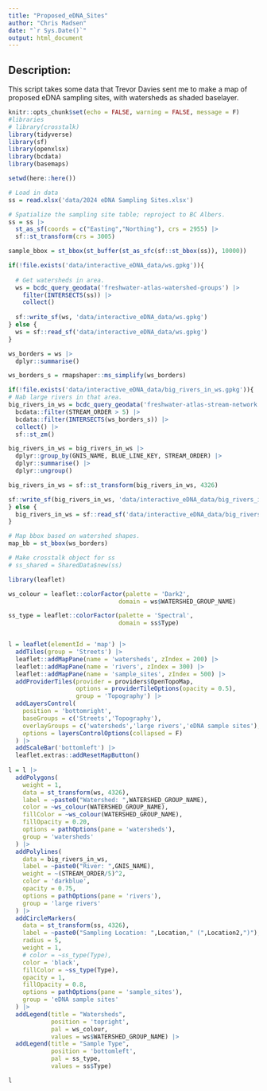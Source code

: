 ```yaml
---
title: "Proposed_eDNA_Sites"
author: "Chris Madsen"
date: "`r Sys.Date()`"
output: html_document
---
```


## Description: 

This script takes some data that Trevor Davies sent me to make a map of proposed eDNA sampling sites, with watersheds as shaded baselayer.

```r
knitr::opts_chunk$set(echo = FALSE, warning = FALSE, message = F)
#libraries
# library(crosstalk)
library(tidyverse)
library(sf)
library(openxlsx)
library(bcdata)
library(basemaps)
```

```r

setwd(here::here())

# Load in data
ss = read.xlsx('data/2024 eDNA Sampling Sites.xlsx')

# Spatialize the sampling site table; reproject to BC Albers.
ss = ss |>
  st_as_sf(coords = c("Easting","Northing"), crs = 2955) |>
  sf::st_transform(crs = 3005)

sample_bbox = st_bbox(st_buffer(st_as_sfc(sf::st_bbox(ss)), 10000))

if(!file.exists('data/interactive_eDNA_data/ws.gpkg')){
  
  # Get watersheds in area.
  ws = bcdc_query_geodata('freshwater-atlas-watershed-groups') |>
    filter(INTERSECTS(ss)) |>
    collect()
  
  sf::write_sf(ws, 'data/interactive_eDNA_data/ws.gpkg')
} else {
  ws = sf::read_sf('data/interactive_eDNA_data/ws.gpkg')
}

ws_borders = ws |>
  dplyr::summarise()

ws_borders_s = rmapshaper::ms_simplify(ws_borders)

if(!file.exists('data/interactive_eDNA_data/big_rivers_in_ws.gpkg')){
# Nab large rivers in that area.
big_rivers_in_ws = bcdc_query_geodata('freshwater-atlas-stream-network') |> 
  bcdata::filter(STREAM_ORDER > 5) |> 
  bcdata::filter(INTERSECTS(ws_borders_s)) |> 
  collect() |> 
  sf::st_zm()

big_rivers_in_ws = big_rivers_in_ws |> 
  dplyr::group_by(GNIS_NAME, BLUE_LINE_KEY, STREAM_ORDER) |> 
  dplyr::summarise() |> 
  dplyr::ungroup()

big_rivers_in_ws = sf::st_transform(big_rivers_in_ws, 4326)

sf::write_sf(big_rivers_in_ws, 'data/interactive_eDNA_data/big_rivers_in_ws.gpkg')
} else {
  big_rivers_in_ws = sf::read_sf('data/interactive_eDNA_data/big_rivers_in_ws.gpkg')
}

# Map bbox based on watershed shapes.
map_bb = st_bbox(ws_borders)
```

```r
# Make crosstalk object for ss
# ss_shared = SharedData$new(ss)
```

```r
library(leaflet)

ws_colour = leaflet::colorFactor(palette = 'Dark2',
                               domain = ws$WATERSHED_GROUP_NAME)

ss_type = leaflet::colorFactor(palette = 'Spectral',
                               domain = ss$Type)


l = leaflet(elementId = 'map') |>
  addTiles(group = 'Streets') |>
  leaflet::addMapPane(name = 'watersheds', zIndex = 200) |> 
  leaflet::addMapPane(name = 'rivers', zIndex = 300) |> 
  leaflet::addMapPane(name = 'sample_sites', zIndex = 500) |> 
  addProviderTiles(provider = providers$OpenTopoMap,
                   options = providerTileOptions(opacity = 0.5),
                   group = 'Topography') |>
  addLayersControl(
    position = 'bottomright',
    baseGroups = c('Streets','Topography'),
    overlayGroups = c('watersheds','large rivers','eDNA sample sites'),
    options = layersControlOptions(collapsed = F)
  ) |> 
  addScaleBar('bottomleft') |>
  leaflet.extras::addResetMapButton()
  
l = l |> 
  addPolygons(
    weight = 1,
    data = st_transform(ws, 4326),
    label = ~paste0("Watershed: ",WATERSHED_GROUP_NAME),
    color = ~ws_colour(WATERSHED_GROUP_NAME),
    fillColor = ~ws_colour(WATERSHED_GROUP_NAME),
    fillOpacity = 0.20,
    options = pathOptions(pane = 'watersheds'),
    group = 'watersheds'
  ) |>
  addPolylines(
    data = big_rivers_in_ws,
    label = ~paste0("River: ",GNIS_NAME),
    weight = ~(STREAM_ORDER/5)^2,
    color = 'darkblue',
    opacity = 0.75,
    options = pathOptions(pane = 'rivers'),
    group = 'large rivers'
  ) |> 
  addCircleMarkers(
    data = st_transform(ss, 4326),
    label = ~paste0("Sampling Location: ",Location," (",Location2,")"),
    radius = 5,
    weight = 1,
    # color = ~ss_type(Type),
    color = 'black',
    fillColor = ~ss_type(Type),
    opacity = 1,
    fillOpacity = 0.8,
    options = pathOptions(pane = 'sample_sites'),
    group = 'eDNA sample sites'
  ) |>
  addLegend(title = "Watersheds",
            position = 'topright',
            pal = ws_colour,
            values = ws$WATERSHED_GROUP_NAME) |> 
  addLegend(title = "Sample Type",
            position = 'bottomleft',
            pal = ss_type,
            values = ss$Type)
```

```r
l
```

